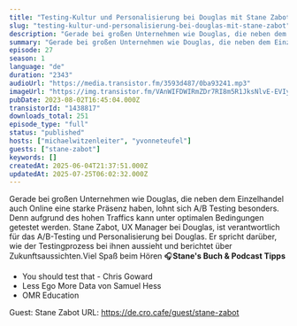 ```yaml
---
title: "Testing-Kultur und Personalisierung bei Douglas mit Stane Zabot"
slug: "testing-kultur-und-personalisierung-bei-douglas-mit-stane-zabot"
description: "Gerade bei großen Unternehmen wie Douglas, die neben dem Einzelhandel auch Online eine starke Präsenz haben, lohnt sich A/B Testing besonders. Denn aufgrund des hohen Traffics kann unter optimalen Bedingungen getestet werden. Stane Zabot, UX Manager bei Douglas, ist verantwortlich für das A/B-Testing und Personalisierung bei Douglas. Er spricht darüber, wie der Testingprozess bei ihnen aussieht und berichtet über Zukunftsaussichten.Viel Spaß beim Hören 🎧**Stane's Buch & Podcast Tipps**\n\n- You should test that - Chris Goward\n- Less Ego More Data von Samuel Hess\n- OMR Education\n\n Guest: Stane Zabot URL: https://de.cro.cafe/guest/stane-zabot"
summary: "Gerade bei großen Unternehmen wie Douglas, die neben dem Einzelhandel auch Online eine starke Präsenz haben, lohnt sich A/B Testing besonders. Denn aufgrund des hohen Traffics kann unter optimalen Bedingungen getestet werden. Stane Zabot, UX Manager bei Douglas, ist verantwortlich für das A/B-Testing und Personalisierung bei Douglas. Er spricht darüber, wie der Testingprozess bei ihnen aussieht und berichtet über Zukunftsaussichten.Viel Spaß beim Hören 🎧Stane's Buch & Podcast TippsYou should test that - Chris GowardLess Ego More Data von Samuel HessOMR Education Guest: Stane Zabot URL: https://de.cro.cafe/guest/stane-zabot"
episode: 27
season: 1
language: "de"
duration: "2343"
audioUrl: "https://media.transistor.fm/3593d487/0ba93241.mp3"
imageUrl: "https://img.transistor.fm/VAnWIFDWIRmZDr7RI8m5R1JksNlvE-EVIyZeG1hS4Ps/rs:fill:0:0:1/w:3000/h:3000/q:60/aHR0cHM6Ly9pbWct/dXBsb2FkLXByb2R1/Y3Rpb24udHJhbnNp/c3Rvci5mbS80MjMy/NzU3YTc2NjM2ZGEw/ZTkyMTVmMDFiYjJk/YmZmNS5wbmc.webp"
pubDate: 2023-08-02T16:45:04.000Z
transistorId: "1438817"
downloads_total: 251
episode_type: "full"
status: "published"
hosts: ["michaelwitzenleiter", "yvonneteufel"]
guests: ["stane-zabot"]
keywords: []
createdAt: 2025-06-04T21:37:51.000Z
updatedAt: 2025-07-25T06:02:32.000Z
---
```


Gerade bei großen Unternehmen wie Douglas, die neben dem Einzelhandel auch Online eine starke Präsenz haben, lohnt sich A/B Testing besonders. Denn aufgrund des hohen Traffics kann unter optimalen Bedingungen getestet werden. Stane Zabot, UX Manager bei Douglas, ist verantwortlich für das A/B-Testing und Personalisierung bei Douglas. Er spricht darüber, wie der Testingprozess bei ihnen aussieht und berichtet über Zukunftsaussichten.Viel Spaß beim Hören 🎧**Stane's Buch & Podcast Tipps**

- You should test that - Chris Goward
- Less Ego More Data von Samuel Hess
- OMR Education

 Guest: Stane Zabot URL: https://de.cro.cafe/guest/stane-zabot
